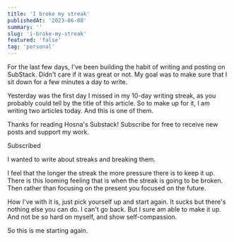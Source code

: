 ```yaml
---
title: 'I broke my streak'
publishedAt: '2023-06-08'
summary: ''
slug: 'i-broke-my-streak'
featured: 'false'
tag: 'personal'
---
```


For the last few days, I've been building the habit of writing and posting on SubStack. Didn't care if it was great or not. My goal was to make sure that I sit down for a few minutes a day to write.

Yesterday was the first day I missed in my 10-day writing streak, as you probably could tell by the title of this article. So to make up for it, I am writing two articles today. And this is one of them.

Thanks for reading Hosna's Substack! Subscribe for free to receive new posts and support my work.

Subscribed

I wanted to write about streaks and breaking them.

I feel that the longer the streak the more pressure there is to keep it up. There is this looming feeling that is when the streak is going to be broken. Then rather than focusing on the present you focused on the future.

How I've with it is, just pick yourself up and start again. It sucks but there's nothing else you can do. I can't go back. But I sure am able to make it up. And not be so hard on myself, and show self-compassion.

So this is me starting again.

